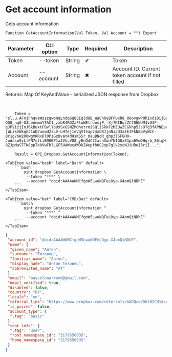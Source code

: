 ﻿---
sidebar_position: 4
---


# Get account information
 Gets account information



`Function GetAccountInformation(Val Token, Val Account = "") Export`

  | Parameter | CLI option | Type | Required | Description |
  |-|-|-|-|-|
  | Token | --token | String | &#x2714; | Token |
  | Account | --account | String | &#x2716; | Account ID. Current token account if not filled |

  
  Returns:  Map Of KeyAndValue - serialized JSON response from Dropbox

<br/>




```bsl title="1C:Enterprise/OneScript code example"
    Token = "sl.u.AFnjFhqvaWzszgwoHqLndq6q83Iqld9B_WaChOyBFPUxh8_0OovgwP0hIxd10ijGupl2stkeT1JKJn76IQsdhh0nPnLkAk4_j2qshd1C016JQfpisiy-QG8_nq0-OJLenemmYTAC1_zzbR4RDZaFlwWEtroosjP_-Xj7KIBurZC706NUMJvU3F-gJPVizjInJ6kBoxtFBvlYbU9SxGSNZMOhytrmiSQliSkkFzMZUwZCGkhp5Js9Tg3fAPNEpeN23ay6r60vumwC3tv_TCVH4Q6K0gYIQTLMz-jWLikVWkqGJ1uD7uowd2zLV-LHTej1eVqV15ap74xbRJjnNiad3xEEJFkNBpVyWCC-Qr1g7nW200wgmKRxDl0PzGz8vat4dHsKS5r_0auBNqR_ghp3lSFGH0-Jodasw9iLlFN7slLiB90BP1aJVhcVO8_yRnQdC3IacnXwnYNIGUxS1pa6VmQHqrb_86lgHfqasEM8LOZvMV45Us8bdOLKRCwYeAmHoQ2SvJQhvQia4O4Dcvb2PDsjbG9R7DGzTLsurBBP08_DP4fMw1K0Cskw0vZHqxqcZKxnJUBg8wHwdoVQyzB_tlUUFcVFU9PDw9IxOemrPZK6StcvOlDy2BINyBujSP_IGqZVTBxCzQUnTv5K12iw_36WoiMxujh-9ZJpMaS7TK8ppTo0VwFhlLGF5UAWucAWDkZ4epfh0C2op7glk2xcNJiHRuI3riI...";

    Result = OPI_Dropbox.GetAccountInformation(Token);
```
 

 <Tabs>
  
    <TabItem value="bash" label="Bash" default>
        ```bash
            oint dropbox GetAccountInformation \
             --token "***" \
             --account "dbid:AAA4WKMCfgoW5LwuNQFeLOyp-X4omQiNDhE"
        ```
    </TabItem>
  
    <TabItem value="bat" label="CMD/Bat" default>
        ```batch
            oint dropbox GetAccountInformation ^
             --token "***" ^
             --account "dbid:AAA4WKMCfgoW5LwuNQFeLOyp-X4omQiNDhE"
        ```
    </TabItem>
</Tabs>


```json title="Result"
{
 "account_id": "dbid:AAA4WKMCfgoW5LwuNQFeLOyp-X4omQiNDhE",
 "name": {
  "given_name": "Антон",
  "surname": "Титовец",
  "familiar_name": "Антон",
  "display_name": "Антон Титовец",
  "abbreviated_name": "АТ"
 },
 "email": "bayselonarrend@gmail.com",
 "email_verified": true,
 "disabled": false,
 "country": "BY",
 "locale": "en",
 "referral_link": "https://www.dropbox.com/referrals/AADQceVD6l02CM1dzgLM7s_o8gdaPXKc7oM?src=app9-2724483",
 "is_paired": false,
 "account_type": {
  ".tag": "basic"
 },
 "root_info": {
  ".tag": "user",
  "root_namespace_id": "3179550035",
  "home_namespace_id": "3179550035"
 }
}
```
